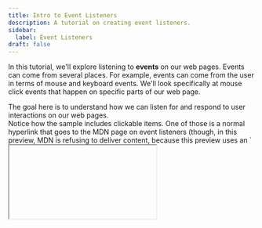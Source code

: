 ```yaml
---
title: Intro to Event Listeners
description: A tutorial on creating event listeners.
sidebar:
  label: Event Listeners
draft: false
---
```



In this tutorial, we'll explore listening to **events** on our web pages. Events can come from several places. For example, events can come from the user in terms of mouse and keyboard events. We'll look specifically at mouse click events that happen on specific parts of our web page.


<BeforeAndAfter open base="tutorials/0070/" style="--sl-color-border:orange">
  The goal here is to understand how we can listen for and respond to user interactions on our web pages.

  <div slot="before-intro">
    Notice how the sample includes clickable items. One of those is a normal hyperlink that goes to the MDN page on event listeners (though, in this preview, MDN is refusing to deliver content, because this preview uses an `<iframe>`).
  </div>
  <div slot="before-outro">
    Some things to note include:

    - The button and hyperlink are nested inside the H1 tag.
    - Nothing happens yet, even though the JavaScript file is linked in the page.
  </div>
  <div slot="after-intro">
    Try clicking on the items in the completed sample.
  </div>
  <div slot="after-outro">
    Notice how

    - The HTML tag-name of the target is displayed in the output
    - The link no longer navigates to the MDN page when clicked
  </div>
</BeforeAndAfter>

### Setup

Let's begin with a starter kit to explore creating event handlers. Take a moment to set up all the files and folders. When the page is set up, it should look like this.


<Image src={preview} alt="Web Preview"/>


<Tabs>
  <TabItem label="Starter Code">
    Use this file/folder structure when applying the starter code.

    <FileTree>
      - js
        - main.js
      - favicon.webp
      - index.html
    </FileTree>
  </TabItem>
  <TabItem label="index.html">
    <Code code={softHtml} lang="html" title="index.html" />
  </TabItem>
  <TabItem label="main.js">
    <Code code={softMain} lang="js" title="main.js" />
  </TabItem>
  <TabItem label="favicon.webp">
    Right-click this image and save it as `favicon.webp`.
    <Image src={softFavIcon} alt="favicon.webp"/>
  </TabItem>
</Tabs>

### A Primer on Events

This starter kit already contains working code that responds to user events. The `<h1>` element has been wired up to a method that will output a message on the page in response to mouse clicks on that element. Take special note that inside the `<h1>`, I have placed a button and a hyperlink.

```html wrap
<h1>
    Click Me
    <button id="register" type="button">or dbl-click me</button>
    <small>
        <a href="https://developer.mozilla.org/en-US/docs/Learn_web_development/Core/Scripting/Events">Events on MDN</a>
    </small>
</h1>
```

Give it a try. What happens when you click on the text "Click me"? You should see a message that says `Clicked from H1`. If you click on the button, the message changes slightly. If you click on the hyperlink .... the browser navigates to a page on the Mozilla Developer Network.

How does this work?

User actions are **processed by the *browser*** as "events" that take place with respect to some part of the web page (DOM). The browser tracks *what* happens, *where* it happens on the page, and a whole host of other aspects surrounding the event. We can write code to *respond* to those events. But *we* have to tell the browser:

1. Which DOM element and event we want to listen to, and
1. What we want to do in reponse.

The basic structure of our JavaScript code will look like the following.

```js ".addEventListener"
// Generic event listening pattern
someElement.addEventListener(eventName, handlerFunction);
```

Every DOM element has an `.addEventListener()` function that accepts two parameters: A string to identify the name of the event (`eventName`) and a function for the browser to call when the event has occurred (`handlerFunction`).

<Aside title="Registering Events">
  There are no special JavaScript keywords that we have to use when telling the browser we want to listen to events. The only semi-special part is the `.addEventListener()` function, which is more of a *specification* than anything else. It's a convention shared by all browser vendors in support of the recommendations outlined by the <a target="_blank" href="https://www.w3.org/TR/DOM-Level-2-Events/events.html">W3C Group</a>.
</Aside>

## Writing Event Handlers

Our starting point includes an **event handler** function and the code that registers our handler.

```js
// main.js
const handleClick = function(event) {
    // TODO: Use for exploration purposes
    const target = event.target;
    feedback.innerText = `Clicked from ${target.tagName}`;
}

let heading = document.querySelector('h1');
heading.addEventListener('click', handleClick);
```

The `handleClick()` function will find out what DOM element received the event (`event.target`) and will then display a message using the `.tagName` of that element.

Let's dive into the `main.js` file to begin telling the browser what to do when the user clicks on things.

<Steps>
1. As you've discovered, clicking on the hyperlink causes a page navigation. That's the default behaviour for `<a>` elements. Modify `handleClick` to prevent the default action.

    ```diff lang="js"
      // main.js
      const handleClick = function(event) {
          // TODO: Use for exploration purposes
    +     event.preventDefault();
          const target = event.target;
          feedback.innerText = `Clicked from ${target.tagName}`;
      }
    ```
  
    Now when you click on the hyperlink, the browser no longer loads the linked page and the message `Clicked from A` appears on the page.
1. Let's create another event listener. This time, we'll do something special when the user **double-clicks** on the `<button>`. But we'll write the code in a slightly different way.

    ```js wrap
    // main.js
    // Put this below the last TODO comment
    let button = document.getElementById('register');
    button.addEventListener('dblclick', function(evt) {
        let name = prompt('What is your name?');
        let email = prompt('What is your email address?');
        feedback.innerText = `Glad to meet you ${name}! I've sent an invitation to join our JavaScript club. It was sent to you at ${email}.`;
    });
    ```

    Notice that the second argument for the `.addEventListener()` is a *function declaration*. In fact, it's what we would call an **inline function declaration**. It also happens to be an *anonymous* function because it doesn't have a name associated with it.

    You can read more about this in [Author TODO][link-to-article]. For now, just note that the complete function declaration is being passed into `.addEventListener()` as the second argument.
1. View the results in the web page. When you double-click the button, you should be presented with two prompts. Then the message should appear on the page.
1. Let's add another event listener to our `heading` element. Once again, we'll use the `dblclick` event, and we'll simply show the user an `alert()` dialog.

    ```js
    // main.js
    heading.addEventListener('dblclick', function() {
        alert('Try double-clicking on the button instead of this heading.');
    });
    ```

    Double-click on the `Click Me` text. The browser should present you with an alert dialog.
1. Now try double-clicking on the button. Once again, you will be presented with the two prompts. But something else happens: The `alert()` from our heading appears!

    The reason that *both* event handlers get called is because the double-click event **propagated** up the DOM tree. Remember how the `<button>` is a child of the `<h1>`? The event was captured by the button's listener, but then the event "message" was sent to the parent element. In fact, it "bubbled" up the entire DOM tree until it reached the root `<html>` element, looking for event handlers all along the way!
1. To stop the event from bubbling up the DOM tree, make the following changes to our earlier button event.

    ```diff lang="js" wrap ".stopPropagation()"
      // main.js
      // Put this below the last TODO comment
      let button = document.getElementById('register');
      button.addEventListener('dblclick', function(evt) {
    +     evt.stopPropagation();
          let name = prompt('What is your name?');
          let email = prompt('What is your email address?');
          feedback.innerText = `Glad to meet you ${name}! I've sent an invitation to join our JavaScript club. It was sent to you at ${email}.`;
      });
    ```

1. Test the button again by double-clicking on it. Does it solve the problem of event bubbling? It should!
</Steps>


## Conclusion

*Author TODO: finish this with some useful summary....*